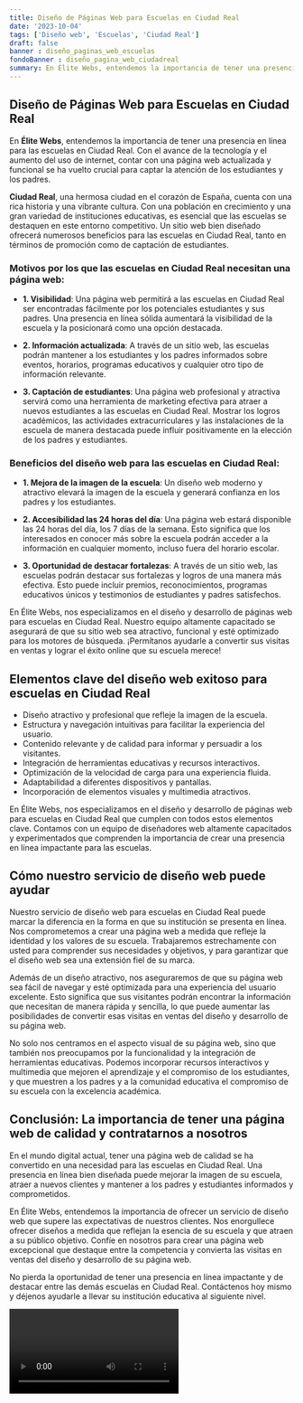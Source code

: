 ```yaml
---
title: Diseño de Páginas Web para Escuelas en Ciudad Real
date: '2023-10-04'
tags: ['Diseño web', 'Escuelas', 'Ciudad Real']
draft: false
banner : diseño_paginas_web_escuelas
fondoBanner : diseño_pagina_web_ciudadreal
summary: En Élite Webs, entendemos la importancia de tener una presencia en línea para las escuelas en Ciudad Real. Con el avance de la tecnología y el aumento del uso de internet, contar con una página web actualizada y funcional se ha vuelto crucial para captar la atención de los estudiantes y los padres. 
---
```


## Diseño de Páginas Web para Escuelas en Ciudad Real

En **Élite Webs**, entendemos la importancia de tener una presencia en línea para las escuelas en Ciudad Real. Con el avance de la tecnología y el aumento del uso de internet, contar con una página web actualizada y funcional se ha vuelto crucial para captar la atención de los estudiantes y los padres. 

**Ciudad Real**, una hermosa ciudad en el corazón de España, cuenta con una rica historia y una vibrante cultura. Con una población en crecimiento y una gran variedad de instituciones educativas, es esencial que las escuelas se destaquen en este entorno competitivo. Un sitio web bien diseñado ofrecerá numerosos beneficios para las escuelas en Ciudad Real, tanto en términos de promoción como de captación de estudiantes. 

### Motivos por los que las escuelas en Ciudad Real necesitan una página web:

- **1. Visibilidad**: Una página web permitirá a las escuelas en Ciudad Real ser encontradas fácilmente por los potenciales estudiantes y sus padres. Una presencia en línea sólida aumentará la visibilidad de la escuela y la posicionará como una opción destacada.

- **2. Información actualizada**: A través de un sitio web, las escuelas podrán mantener a los estudiantes y los padres informados sobre eventos, horarios, programas educativos y cualquier otro tipo de información relevante.

- **3. Captación de estudiantes**: Una página web profesional y atractiva servirá como una herramienta de marketing efectiva para atraer a nuevos estudiantes a las escuelas en Ciudad Real. Mostrar los logros académicos, las actividades extracurriculares y las instalaciones de la escuela de manera destacada puede influir positivamente en la elección de los padres y estudiantes.

### Beneficios del diseño web para las escuelas en Ciudad Real:

- **1. Mejora de la imagen de la escuela**: Un diseño web moderno y atractivo elevará la imagen de la escuela y generará confianza en los padres y los estudiantes.

- **2. Accesibilidad las 24 horas del día**: Una página web estará disponible las 24 horas del día, los 7 días de la semana. Esto significa que los interesados en conocer más sobre la escuela podrán acceder a la información en cualquier momento, incluso fuera del horario escolar.

- **3. Oportunidad de destacar fortalezas**: A través de un sitio web, las escuelas podrán destacar sus fortalezas y logros de una manera más efectiva. Esto puede incluir premios, reconocimientos, programas educativos únicos y testimonios de estudiantes y padres satisfechos.

En Élite Webs, nos especializamos en el diseño y desarrollo de páginas web para escuelas en Ciudad Real. Nuestro equipo altamente capacitado se asegurará de que su sitio web sea atractivo, funcional y esté optimizado para los motores de búsqueda. ¡Permítanos ayudarle a convertir sus visitas en ventas y lograr el éxito online que su escuela merece!

<GifSeo />

<Cta />

## Elementos clave del diseño web exitoso para escuelas en Ciudad Real

- Diseño atractivo y profesional que refleje la imagen de la escuela.
- Estructura y navegación intuitivas para facilitar la experiencia del usuario.
- Contenido relevante y de calidad para informar y persuadir a los visitantes.
- Integración de herramientas educativas y recursos interactivos.
- Optimización de la velocidad de carga para una experiencia fluida.
- Adaptabilidad a diferentes dispositivos y pantallas.
- Incorporación de elementos visuales y multimedia atractivos.

En Élite Webs, nos especializamos en el diseño y desarrollo de páginas web para escuelas en Ciudad Real que cumplen con todos estos elementos clave. Contamos con un equipo de diseñadores web altamente capacitados y experimentados que comprenden la importancia de crear una presencia en línea impactante para las escuelas.

## Cómo nuestro servicio de diseño web puede ayudar

Nuestro servicio de diseño web para escuelas en Ciudad Real puede marcar la diferencia en la forma en que su institución se presenta en línea. Nos comprometemos a crear una página web a medida que refleje la identidad y los valores de su escuela. Trabajaremos estrechamente con usted para comprender sus necesidades y objetivos, y para garantizar que el diseño web sea una extensión fiel de su marca.

Además de un diseño atractivo, nos aseguraremos de que su página web sea fácil de navegar y esté optimizada para una experiencia del usuario excelente. Esto significa que sus visitantes podrán encontrar la información que necesitan de manera rápida y sencilla, lo que puede aumentar las posibilidades de convertir esas visitas en ventas del diseño y desarrollo de su página web.

No solo nos centramos en el aspecto visual de su página web, sino que también nos preocupamos por la funcionalidad y la integración de herramientas educativas. Podemos incorporar recursos interactivos y multimedia que mejoren el aprendizaje y el compromiso de los estudiantes, y que muestren a los padres y a la comunidad educativa el compromiso de su escuela con la excelencia académica.

## Conclusión: La importancia de tener una página web de calidad y contratarnos a nosotros

En el mundo digital actual, tener una página web de calidad se ha convertido en una necesidad para las escuelas en Ciudad Real. Una presencia en línea bien diseñada puede mejorar la imagen de su escuela, atraer a nuevos clientes y mantener a los padres y estudiantes informados y comprometidos.

En Élite Webs, entendemos la importancia de ofrecer un servicio de diseño web que supere las expectativas de nuestros clientes. Nos enorgullece ofrecer diseños a medida que reflejan la esencia de su escuela y que atraen a su público objetivo. Confíe en nosotros para crear una página web excepcional que destaque entre la competencia y convierta las visitas en ventas del diseño y desarrollo de su página web.

No pierda la oportunidad de tener una presencia en línea impactante y de destacar entre las demás escuelas en Ciudad Real. Contáctenos hoy mismo y déjenos ayudarle a llevar su institución educativa al siguiente nivel.

<Video />

<CtaBot job='Escuelas' city='Ciudad Real'/>

<Gmaps query='Ciudad Real+españa+maps' />